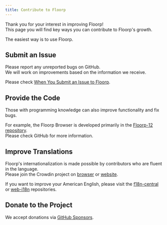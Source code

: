 ```yaml
---
title: Contribute to Floorp
---
```



Thank you for your interest in improving Floorp!\
This page you will find key ways you can contribute to Floorp's growth.

The easiest way is to use Floorp.

## Submit an Issue

Please report any unreported bugs on GitHub.\
We will work on improvements based on the information we receive.

Please check [When You Submit an Issue to Floorp](/docs/other/issue-checklist).

## Provide the Code

Those with programming knowledge can also improve functionality and fix bugs.

For example, the Floorp Browser is developed primarily in the [Floorp-12 repository](https://github.com/Floorp-Projects/Floorp-12).\
Please check GitHub for more information.

## Improve Translations

Floorp's internationalization is made possible by contributors who are fluent in the language.\
Please join the Crowdin project on [browser](https://crowdin.com/project/floorp-browser) or [website](https://crowdin.com/project/floorp-web).

If you want to improve your American English, please visit the [f18n-central](https://github.com/Floorp-Projects/f18n-central) or [web-i18n](https://github.com/Floorp-Projects/web-i18n) repositories.

## Donate to the Project

We accept donations via [GitHub Sponsors](https://github.com/sponsors/Ablaze-MIRAI).

<Support />
